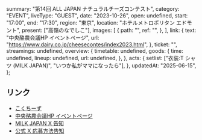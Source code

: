   summary: "第14回 ALL JAPAN ナチュラルチーズコンテスト",
  category: "EVENT",
  liveType: "GUEST",
  date: "2023-10-26",
  open: undefined,
  start: "17:00",
  end: "17:30",
  region: "東京",
  location: "ホテルメトロポリタン エドモント",
  present: ["高嶺のなでしこ"],
  images: [
    {
      path: "",
      ref: "",
    },
  ],
  link: {
    text: "中央酪農会議HP イベントページ",
    url: "https://www.dairy.co.jp/cheesecontes/index2023.html",
  },
  ticket: "",
  streamings: undefined,
  overview: {
    timetable: undefined,
    goods: {
      time: undefined,
      lineup: undefined,
      url: undefined,
    },
  },
  acts: {
    setlist: ["衣装:T シャツ (MILK JAPAN)", "いつか私がママになったら"],
  },
  updatedAt: "2025-06-15",
};

## リンク

- [こくちーず](https://www.kokuchpro.com/event/42c0e5ebb395028abb51fea7f58f2fbe/)
- [中央酪農会議HP イベントページ](https://www.dairy.co.jp/cheesecontes/index2023.html)
- [MILK JAPAN X 告知](https://x.com/milk_japan2021/status/1714583180358107341)
- [公式 X 応募方法告知](https://x.com/takanenofficial/status/1714529465722921284)
